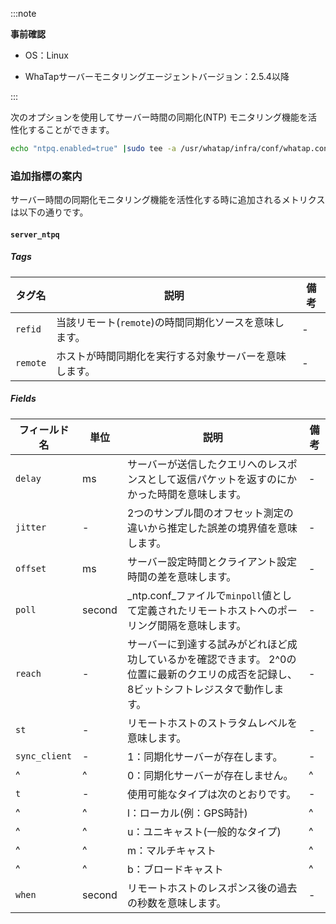 :::note 

**事前確認**

- OS：Linux 

- WhaTapサーバーモニタリングエージェントバージョン：2.5.4以降

:::

次のオプションを使用してサーバー時間の同期化(NTP) モニタリング機能を活性化することができます。 

```bash
echo "ntpq.enabled=true" |sudo tee -a /usr/whatap/infra/conf/whatap.conf
```

### 追加指標の案内

サーバー時間の同期化モニタリング機能を活性化する時に追加されるメトリクスは以下の通りです。 

#### `server_ntpq`

##### Tags

| タグ名      | 説明                               | 備考 |
| -------- | -------------------------------- | -- |
| `refid`  | 当該リモート(`remote`)の時間同期化ソースを意味します。 | -  |
| `remote` | ホストが時間同期化を実行する対象サーバーを意味します。      | -  |

##### Fields

| フィールド名        | 単位     | 説明                                                                      | 備考 |
| ------------- | ------ | ----------------------------------------------------------------------- | -- |
| `delay`       | ms     | サーバーが送信したクエリへのレスポンスとして返信パケットを返すのにかかった時間を意味します。                          | -  |
| `jitter`      | -      | 2つのサンプル間のオフセット測定の違いから推定した誤差の境界値を意味します。                                  | -  |
| `offset`      | ms     | サーバー設定時間とクライアント設定時間の差を意味します。                                            | -  |
| `poll`        | second | _ntp.conf_ファイルで`minpoll`値として定義されたリモートホストへのポーリング間隔を意味します。                | -  |
| `reach`       | -      | サーバーに到達する試みがどれほど成功しているかを確認できます。 2^0の位置に最新のクエリの成否を記録し、8ビットシフトレジスタで動作します。 | -  |
| `st`          | -      | リモートホストのストラタムレベルを意味します。                                                 | -  |
| `sync_client` | -      | 1：同期化サーバーが存在します。                                                        | -  |
| ^             | ^      | 0：同期化サーバーが存在しません。                                                       | ^  |
| `t`           | -      | 使用可能なタイプは次のとおりです。                                                       | -  |
| ^             | ^      | l：ローカル(例：GPS時計)                                                         | ^  |
| ^             | ^      | u：ユニキャスト(一般的なタイプ)                                                       | ^  |
| ^             | ^      | m：マルチキャスト                                                               | ^  |
| ^             | ^      | b：ブロードキャスト                                                              | ^  |
| `when`        | second | リモートホストのレスポンス後の過去の秒数を意味します。                                             | -  |
